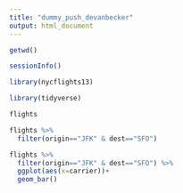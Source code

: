 ```yaml
---
title: "dummy_push_devanbecker"
output: html_document
---
```


```r
getwd()
```
```r
sessionInfo()
```

```r
library(nycflights13)
```
```r
library(tidyverse)
```

```r
flights
```

```r
flights %>%
  filter(origin=="JFK" & dest=="SFO")
```

```r
flights %>% 
  filter(origin=="JFK" & dest=="SFO") %>% 
  ggplot(aes(x=carrier))+
  geom_bar()
```

```r

```




